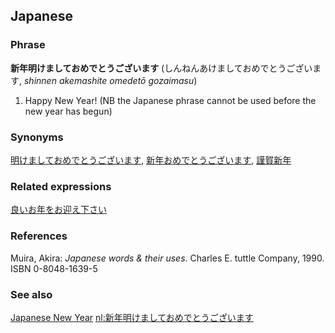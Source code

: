 ==Japanese==
===Phrase===
'''新年明けましておめでとうございます''' (しんねんあけましておめでとうございます, ''shinnen akemashite omedetō gozaimasu'')
#Happy New Year! (NB the Japanese phrase cannot be used before the new year has begun)
===Synonyms===
[[明けましておめでとうございます]], [[新年おめでとうございます]], [[謹賀新年]]
===Related expressions===
[[良いお年をお迎え下さい]]
===References===
Muira, Akira: ''Japanese words & their uses''. Charles E. tuttle Company, 1990. ISBN 0-8048-1639-5
===See also===
[[w:en:Japanese_New_Year| Japanese New Year]]
[[nl:新年明けましておめでとうございます]]